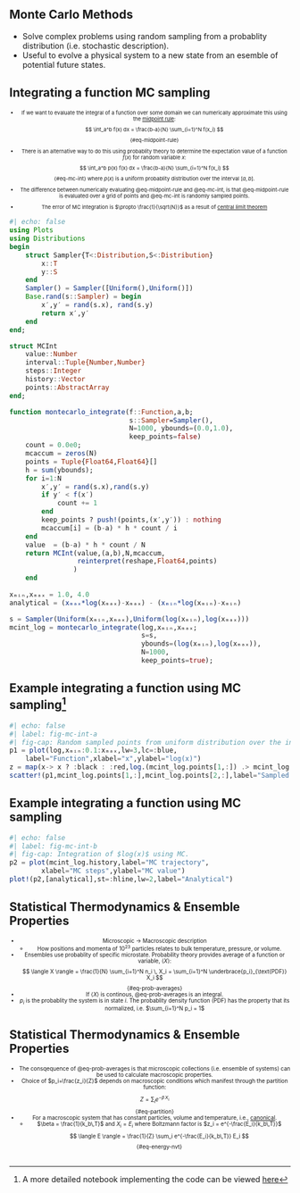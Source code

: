 
## Monte Carlo Methods

* Solve complex problems using random sampling from a probablity distribution (i.e. stochastic description).
* Useful to evolve a physical system to a new state from an esemble of potential future states.

<!-- ![Monte Carlo methods @Andersen2019](figures/Andersen2019_fig1.jpg){#fig-andersent2019-1} -->


## Integrating a function MC sampling
::: {style="font-size: 0.66em; text-align: center"}

* If we want to evaluate the integral of a function over some domain we can numerically approximate this using the [midpoint rule](https://tinyurl.com/midpoint-numerical):
$$ \int_a^b f(x) dx = \frac{b-a}{N} \sum_{i=1}^N f(x_i) $$ {#eq-midpoint-rule}

* There is an alternative way to do this using probablity theory to determine the expectation value of a function $f(x)$ for random variable $x$:
$$ \int_a^b p(x) f(x) dx = \frac{b-a}{N} \sum_{i=1}^N f(x_i) $$ {#eq-mc-int}
where $p(x)$ is a uniform probablity distribution over the interval $[a,b]$.


* The difference between numerically evaluating @eq-midpoint-rule and @eq-mc-int, is that @eq-midpoint-rule is evaluated over a grid of points and @eq-mc-int is randomly sampled points.

* The error of MC integration is $\propto \frac{1}{\sqrt{N}}$ as a result of [central limit theorem](https://en.wikipedia.org/wiki/Central_limit_theorem)

:::


```julia
#| echo: false
using Plots
using Distributions
begin
	struct Sampler{T<:Distribution,S<:Distribution}
		x::T
		y::S
	end
	Sampler() = Sampler([Uniform(),Uniform()])
	Base.rand(s::Sampler) = begin
		x′,y′ = rand(s.x), rand(s.y)
		return x′,y′
	end
end;

struct MCInt
	value::Number
	interval::Tuple{Number,Number}
	steps::Integer
	history::Vector
	points::AbstractArray
end;

function montecarlo_integrate(f::Function,a,b;
							  s::Sampler=Sampler(),
							  N=1000, ybounds=(0.0,1.0),
							  keep_points=false)
	count = 0.0e0;
	mcaccum = zeros(N)
	points = Tuple{Float64,Float64}[]
	h = sum(ybounds);
	for i=1:N
		x′,y′ = rand(s.x),rand(s.y)
		if y′ < f(x′)
			count += 1
		end
		keep_points ? push!(points,(x′,y′)) : nothing
		mcaccum[i] = (b-a) * h * count / i
	end
	value  = (b-a) * h * count / N
	return MCInt(value,(a,b),N,mcaccum,
			     reinterpret(reshape,Float64,points)
				)
	end
	
xₘᵢₙ,xₘₐₓ = 1.0, 4.0
analytical = (xₘₐₓ*log(xₘₐₓ)-xₘₐₓ) - (xₘᵢₙ*log(xₘᵢₙ)-xₘᵢₙ)

s = Sampler(Uniform(xₘᵢₙ,xₘₐₓ),Uniform(log(xₘᵢₙ),log(xₘₐₓ)))
mcint_log = montecarlo_integrate(log,xₘᵢₙ,xₘₐₓ;
								 s=s,
								 ybounds=(log(xₘᵢₙ),log(xₘₐₓ)),
 								 N=1000,
								 keep_points=true);
```

## Example integrating a function using MC sampling^[A more detailed notebook implementing the code can be viewed [here](https://stefanbringuier.github.io/PlutoNotebookBlogging/assets/notebooks/TrivialMC.html)]{auto-animate=true}


```julia
#| echo: false
#| label: fig-mc-int-a
#| fig-cap: Random sampled points from uniform distribution over the interval $[1,4]$. The black points are those that are accepted.
p1 = plot(log,xₘᵢₙ:0.1:xₘₐₓ,lw=3,lc=:blue,
	label="Function",xlabel="x",ylabel="log(x)")
z = map(x-> x ? :black : :red,log.(mcint_log.points[1,:]) .> mcint_log.points[2,:])  
scatter!(p1,mcint_log.points[1,:],mcint_log.points[2,:],label="Sampled points",mc=z,msc=nothing)
```

## Example integrating a function using MC sampling{auto-animate=true}

```julia
#| echo: false
#| label: fig-mc-int-b
#| fig-cap: Integration of $log(x)$ using MC.
p2 = plot(mcint_log.history,label="MC trajectory",
		xlabel="MC steps",ylabel="MC value")
plot!(p2,[analytical],st=:hline,lw=2,label="Analytical")
```

## Statistical Thermodynamics & Ensemble Properties {auto-animate=true}
::: {style="font-size: 0.7em; text-align: center"}

* Microscopic → Macroscopic description
	* How positions and momenta of $10^{23}$ particles relates to bulk temperature, pressure, or volume.
* Ensembles use probablity of specific microstate. Probability theory provides average of a function or variable, $\langle X \rangle$:
$$
\langle X \rangle = \frac{1}{N} \sum_{i=1}^N n_i \, X_i = \sum_{i=1}^N \underbrace{p_i}_{\text{PDF}} X_i
$${#eq-prob-averages}
* If $\langle X \rangle$ is continous, @eq-prob-averages is an integral. 
* $p_i$ is the probablity the system is in state $i$. The probablity density function (PDF) has the property that its normalized, i.e. $\sum_{i=1}^N p_i = 1$ 
:::

## Statistical Thermodynamics & Ensemble Properties {auto-animate=true}
::: {style="font-size: 0.7em; text-align: center"}
* The consqequence of @eq-prob-averages is that microscopic collections (i.e. ensemble of systems) can be used to calculate macroscopic properties.
* Choice of $p_i=\frac{z_i}{Z}$ depends on macroscopic conditions which manifest through the partition function:
$$
Z = \sum_i e^{-\beta\,X_i}
$$ {#eq-partition}
*  For a macroscopic system that has constant particles, volume and temperature, i.e., [canonical](https://en.wikipedia.org/wiki/Canonical_ensemble).
	* $\beta = \frac{1}{k_b\,T}$ and $X_i=E_i$ where Boltzmann factor is  $z_i = e^{-\frac{E_i}{k_b\,T}}$
$$
\langle E \rangle = \frac{1}{Z} \sum_i e^{-\frac{E_i}{k_b\,T}} E_i
$$ {#eq-energy-nvt}
:::

##

